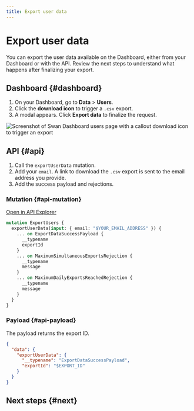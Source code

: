 ```yaml
---
title: Export user data
---
```


# Export user data

You can export the user data available on the Dashboard, either from your Dashboard or with the API.
Review the next steps to understand what happens after finalizing your export.

## Dashboard {#dashboard}

1. On your Dashboard, go to **Data** > **Users**.
1. Click the **download icon** to trigger a `.csv` export.
1. A modal appears. Click **Export data** to finalize the request.

![Screenshot of Swan Dashboard users page with a callout download icon to trigger an export](../../../images/topics/users/users-export.png)

## API {#api}

1. Call the `exportUserData` mutation.
1. Add your `email`. A link to download the `.csv` export is sent to the email address you provide.
1. Add the success payload and rejections.

### Mutation {#api-mutation}

<a href="https://explorer.swan.io?query=bXV0YXRpb24gRXhwb3J0VXNlcnMgewogIGV4cG9ydFVzZXJEYXRhKGlucHV0OiB7IGVtYWlsOiAiJFlPVVJfRU1BSUxfQUREUkVTUyIgfSkgewogICAgLi4uIG9uIEV4cG9ydERhdGFTdWNjZXNzUGF5bG9hZCB7CiAgICAgIF9fdHlwZW5hbWUKICAgICAgZXhwb3J0SWQKICAgIH0KICAgIC4uLiBvbiBNYXhpbXVtU2ltdWx0YW5lb3VzRXhwb3J0c1JlamVjdGlvbiB7CiAgICAgIF9fdHlwZW5hbWUKICAgICAgbWVzc2FnZQogICAgfQogICAgLi4uIG9uIE1heGltdW1EYWlseUV4cG9ydHNSZWFjaGVkUmVqZWN0aW9uIHsKICAgICAgX190eXBlbmFtZQogICAgICBtZXNzYWdlCiAgICB9CiAgfQp9Cg%3D%3D&tab=api" className="explorer-badge">Open in API Explorer</a>

```graphql {2,5} showLineNumbers
mutation ExportUsers {
  exportUserData(input: { email: "$YOUR_EMAIL_ADDRESS" }) {
    ... on ExportDataSuccessPayload {
      __typename
      exportId
    }
    ... on MaximumSimultaneousExportsRejection {
      __typename
      message
    }
    ... on MaximumDailyExportsReachedRejection {
      __typename
      message
    }
  }
}
```
### Payload {#api-payload}

The payload returns the export ID.

```json {5} showLineNumbers
{
  "data": {
    "exportUserData": {
      "__typename": "ExportDataSuccessPayload",
      "exportId": "$EXPORT_ID"
    }
  }
}
```

## Next steps {#next}


<ExportNextSteps />